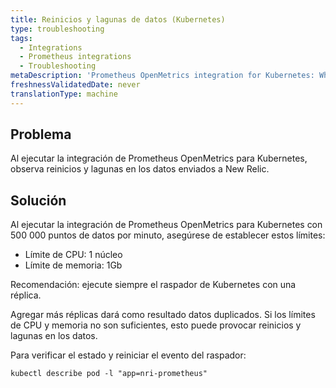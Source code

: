 ```yaml
---
title: Reinicios y lagunas de datos (Kubernetes)
type: troubleshooting
tags:
  - Integrations
  - Prometheus integrations
  - Troubleshooting
metaDescription: 'Prometheus OpenMetrics integration for Kubernetes: What to do if you see restarts and gaps in data sent to New Relic.'
freshnessValidatedDate: never
translationType: machine
---
```


## Problema

Al ejecutar la integración de Prometheus OpenMetrics para Kubernetes, observa reinicios y lagunas en los datos enviados a New Relic.

## Solución

Al ejecutar la integración de Prometheus OpenMetrics para Kubernetes con 500 000 puntos de datos por minuto, asegúrese de establecer estos límites:

* Límite de CPU: 1 núcleo
* Límite de memoria: 1Gb

Recomendación: ejecute siempre el raspador de Kubernetes con una réplica.

Agregar más réplicas dará como resultado datos duplicados. Si los límites de CPU y memoria no son suficientes, esto puede provocar reinicios y lagunas en los datos.

Para verificar el estado y reiniciar el evento del raspador:

```
kubectl describe pod -l "app=nri-prometheus"
```